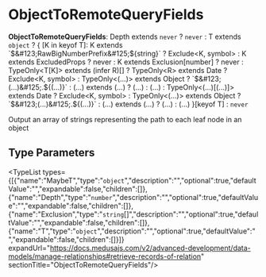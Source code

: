 
# ObjectToRemoteQueryFields

 **ObjectToRemoteQueryFields**: Depth extends `never` ? `never` : T extends `object` ? &#123; [K in keyof T]: K extends \`$&#123;RawBigNumberPrefix&#125;$&#123;string&#125;\` ? Exclude&#60;K, symbol&#62; : K extends ExcludedProps ? never : K extends Exclusion[number] ? never : TypeOnly&#60;T[K]&#62; extends (infer R)[] ? TypeOnly&#60;R&#62; extends Date ? Exclude&#60;K, symbol&#62; : TypeOnly&#60;(...)&#62; extends Object ? \`$&#123;(...)&#125;.$&#123;(...)&#125;\` : (...) extends (...) ? (...) : (...) : TypeOnly&#60;(...)[(...)]&#62; extends Date ? Exclude&#60;K, symbol&#62; : TypeOnly&#60;(...)&#62; extends Object ? \`$&#123;(...)&#125;.$&#123;(...)&#125;\` : (...) extends (...) ? (...) : (...) &#125;[keyof T] : `never`

Output an array of strings representing the path to each leaf node in an object

## Type Parameters

<TypeList types={[{"name":"MaybeT","type":"`object`","description":"","optional":true,"defaultValue":"","expandable":false,"children":[]},{"name":"Depth","type":"`number`","description":"","optional":true,"defaultValue":"","expandable":false,"children":[]},{"name":"Exclusion","type":"`string`[]","description":"","optional":true,"defaultValue":"","expandable":false,"children":[]},{"name":"T","type":"`object`","description":"","optional":true,"defaultValue":"","expandable":false,"children":[]}]} expandUrl="https://docs.medusajs.com/v2/advanced-development/data-models/manage-relationships#retrieve-records-of-relation" sectionTitle="ObjectToRemoteQueryFields"/>
